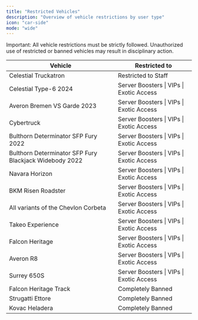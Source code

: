 ```yaml
---
title: "Restricted Vehicles"
description: "Overview of vehicle restrictions by user type"
icon: "car-side"
mode: "wide"
---
```


<Note>
  Important: All vehicle restrictions must be strictly followed. Unauthorized use of restricted or banned vehicles may result in disciplinary action.
</Note>

<table className="w-full border-collapse">
  <thead>
    <tr className="bg-gray-900/50">
      <th className="px-6 py-4 text-left text-base font-semibold text-gray-200 border border-gray-700">Vehicle</th>
      <th className="px-6 py-4 text-left text-base font-semibold text-gray-200 border border-gray-700">Restricted to</th>
    </tr>
  </thead>
  <tbody>
    <tr>
      <td className="px-6 py-4 text-base text-gray-300 border border-gray-700">Celestial Truckatron</td>
      <td className="px-6 py-4 text-base border border-gray-700"><span className="text-blue-400">Restricted to Staff</span></td>
    </tr>
    <tr>
      <td className="px-6 py-4 text-base text-gray-300 border border-gray-700">Celestial Type-6 2024</td>
      <td className="px-6 py-4 text-base border border-gray-700"><span className="text-pink-400">Server Boosters</span> | <span className="text-purple-400">VIPs</span> | <span className="text-orange-400">Exotic Access</span></td>
    </tr>
    <tr>
      <td className="px-6 py-4 text-base text-gray-300 border border-gray-700">Averon Bremen VS Garde 2023</td>
      <td className="px-6 py-4 text-base border border-gray-700"><span className="text-pink-400">Server Boosters</span> | <span className="text-purple-400">VIPs</span> | <span className="text-orange-400">Exotic Access</span></td>
    </tr>
    <tr>
      <td className="px-6 py-4 text-base text-gray-300 border border-gray-700">Cybertruck</td>
      <td className="px-6 py-4 text-base border border-gray-700"><span className="text-pink-400">Server Boosters</span> | <span className="text-purple-400">VIPs</span> | <span className="text-orange-400">Exotic Access</span></td>
    </tr>
    <tr>
      <td className="px-6 py-4 text-base text-gray-300 border border-gray-700">Bulthorn Determinator SFP Fury 2022</td>
      <td className="px-6 py-4 text-base border border-gray-700"><span className="text-pink-400">Server Boosters</span> | <span className="text-purple-400">VIPs</span> | <span className="text-orange-400">Exotic Access</span></td>
    </tr>
    <tr>
      <td className="px-6 py-4 text-base text-gray-300 border border-gray-700">Bulthorn Determinator SFP Fury Blackjack Widebody 2022</td>
      <td className="px-6 py-4 text-base border border-gray-700"><span className="text-pink-400">Server Boosters</span> | <span className="text-purple-400">VIPs</span> | <span className="text-orange-400">Exotic Access</span></td>
    </tr>
    <tr>
      <td className="px-6 py-4 text-base text-gray-300 border border-gray-700">Navara Horizon</td>
      <td className="px-6 py-4 text-base border border-gray-700"><span className="text-pink-400">Server Boosters</span> | <span className="text-purple-400">VIPs</span> | <span className="text-orange-400">Exotic Access</span></td>
    </tr>
    <tr>
      <td className="px-6 py-4 text-base text-gray-300 border border-gray-700">BKM Risen Roadster</td>
      <td className="px-6 py-4 text-base border border-gray-700"><span className="text-pink-400">Server Boosters</span> | <span className="text-purple-400">VIPs</span> | <span className="text-orange-400">Exotic Access</span></td>
    </tr>
    <tr>
      <td className="px-6 py-4 text-base text-gray-300 border border-gray-700">All variants of the Chevlon Corbeta</td>
      <td className="px-6 py-4 text-base border border-gray-700"><span className="text-pink-400">Server Boosters</span> | <span className="text-purple-400">VIPs</span> | <span className="text-orange-400">Exotic Access</span></td>
    </tr>
    <tr>
      <td className="px-6 py-4 text-base text-gray-300 border border-gray-700">Takeo Experience</td>
      <td className="px-6 py-4 text-base border border-gray-700"><span className="text-pink-400">Server Boosters</span> | <span className="text-purple-400">VIPs</span> | <span className="text-orange-400">Exotic Access</span></td>
    </tr>
    <tr>
      <td className="px-6 py-4 text-base text-gray-300 border border-gray-700">Falcon Heritage</td>
      <td className="px-6 py-4 text-base border border-gray-700"><span className="text-pink-400">Server Boosters</span> | <span className="text-purple-400">VIPs</span> | <span className="text-orange-400">Exotic Access</span></td>
    </tr>
    <tr>
      <td className="px-6 py-4 text-base text-gray-300 border border-gray-700">Averon R8</td>
      <td className="px-6 py-4 text-base border border-gray-700"><span className="text-pink-400">Server Boosters</span> | <span className="text-purple-400">VIPs</span> | <span className="text-orange-400">Exotic Access</span></td>
    </tr>
    <tr>
      <td className="px-6 py-4 text-base text-gray-300 border border-gray-700">Surrey 650S</td>
      <td className="px-6 py-4 text-base border border-gray-700"><span className="text-pink-400">Server Boosters</span> | <span className="text-purple-400">VIPs</span> | <span className="text-orange-400">Exotic Access</span></td>
    </tr>
    <tr>
      <td className="px-6 py-4 text-base text-gray-300 border border-gray-700">Falcon Heritage Track</td>
      <td className="px-6 py-4 text-base border border-gray-700"><span className="text-red-400">Completely Banned</span></td>
    </tr>
    <tr>
      <td className="px-6 py-4 text-base text-gray-300 border border-gray-700">Strugatti Ettore</td>
      <td className="px-6 py-4 text-base border border-gray-700"><span className="text-red-400">Completely Banned</span></td>
    </tr>
    <tr>
      <td className="px-6 py-4 text-base text-gray-300 border border-gray-700">Kovac Heladera</td>
      <td className="px-6 py-4 text-base border border-gray-700"><span className="text-red-400">Completely Banned</span></td>
    </tr>
  </tbody>
</table>